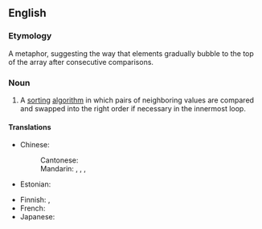 ==English==

===Etymology===
A metaphor, suggesting the way that elements gradually bubble to the top of the array after consecutive comparisons.

===Noun===
{{wikipedia}}
{{en-noun}}

# {{lb|en|computing}} A [[sort]]ing [[algorithm]] in which pairs of neighboring values are compared and swapped into the right order if necessary in the innermost loop.

====Translations====
{{trans-top|sorting algorithm}}
* Chinese:
*: Cantonese: {{t|yue|冒泡排序|tr=mou6 pou5 paai4 zeoi6}}
*: Mandarin: {{t|cmn|冒泡排序|tr=màopào páixù}}, {{t|cmn|氣泡排序}}, {{t|cmn|气泡排序|tr=qìpào páixù}}, {{t|cmn|泡沫排序|tr=pàomò páixù}}
* Estonian: {{t|et|mullsortimine}}
{{trans-mid}}
* Finnish: {{t|fi|kuplalajittelu}}, {{t|fi|kuplajärjestäminen}}
* French: {{t|fr|tri à bulles|m}}
* Japanese: {{t|ja|バブルソート|tr=baburu sōto}}
{{trans-bottom}}